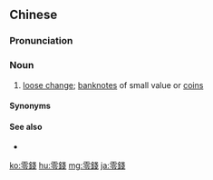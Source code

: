 {{also|零钱}}
==Chinese==
{{zh-forms|s=零钱}}

===Pronunciation===
{{zh-pron
|m=língqián
|c=ling4 cin4-2
|h=pfs=làng-chhièn
|cat=n
}}

===Noun===
{{zh-noun}}

# [[loose change]]; [[banknote]]s of small value or [[coin]]s

====Synonyms====
{{zh-dial}}

====See also====
* {{zh-l|輔幣}}

[[ko:零錢]]
[[hu:零錢]]
[[mg:零錢]]
[[ja:零錢]]